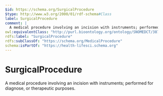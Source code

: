 ```yaml
---
$id: https://schema.org/SurgicalProcedure
$type: http://www.w3.org/2000/01/rdf-schema#Class
label: SurgicalProcedure
comment: |
  A medical procedure involving an incision with instruments; performed for diagnose, or therapeutic purposes.
owl:equivalentClass: "http://purl.bioontology.org/ontology/SNOMEDCT/387713003"
rdfs:label: "SurgicalProcedure"
rdfs:subClassOf: "https://schema.org/MedicalProcedure"
schema:isPartOf: "https://health-lifesci.schema.org"
---
```


# SurgicalProcedure

A medical procedure involving an incision with instruments; performed for diagnose, or therapeutic purposes.

